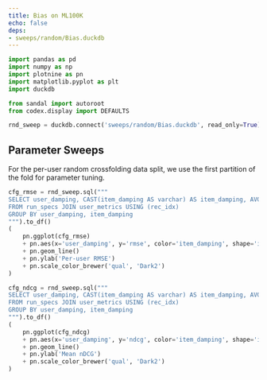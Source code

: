 ```yaml
---
title: Bias on ML100K
echo: false
deps:
- sweeps/random/Bias.duckdb
---
```


```python
import pandas as pd
import numpy as np
import plotnine as pn
import matplotlib.pyplot as plt
import duckdb
```

```python
from sandal import autoroot
from codex.display import DEFAULTS
```

```python
rnd_sweep = duckdb.connect('sweeps/random/Bias.duckdb', read_only=True)
```

## Parameter Sweeps

For the per-user random crossfolding data split, we use the first partition of
the fold for parameter tuning.

```python
cfg_rmse = rnd_sweep.sql("""
SELECT user_damping, CAST(item_damping AS varchar) AS item_damping, AVG(rmse) AS rmse
FROM run_specs JOIN user_metrics USING (rec_idx)
GROUP BY user_damping, item_damping
""").to_df()
(
    pn.ggplot(cfg_rmse)
    + pn.aes(x='user_damping', y='rmse', color='item_damping', shape='item_damping')
    + pn.geom_line()
    + pn.ylab('Per-user RMSE')
    + pn.scale_color_brewer('qual', 'Dark2')
)
```


```python
cfg_ndcg = rnd_sweep.sql("""
SELECT user_damping, CAST(item_damping AS varchar) AS item_damping, AVG(ndcg) AS ndcg
FROM run_specs JOIN user_metrics USING (rec_idx)
GROUP BY user_damping, item_damping
""").to_df()
(
    pn.ggplot(cfg_ndcg)
    + pn.aes(x='user_damping', y='ndcg', color='item_damping', shape='item_damping')
    + pn.geom_line()
    + pn.ylab('Mean nDCG')
    + pn.scale_color_brewer('qual', 'Dark2')
)
```
